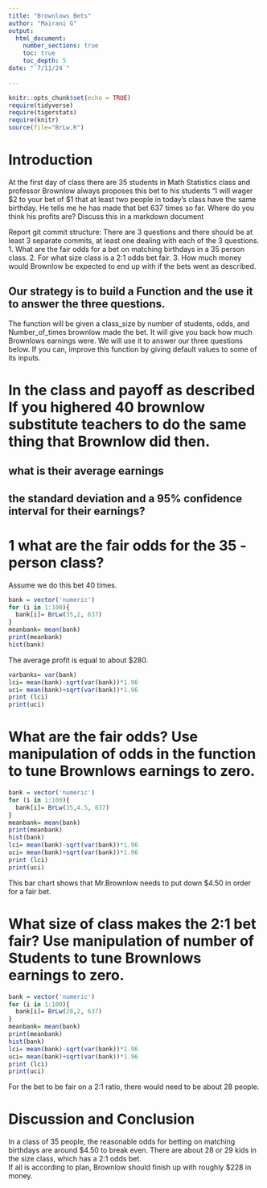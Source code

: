 ```yaml
---
title: "Brownlows Bets"
author: "Mairani G"
output: 
  html_document:
    number_sections: true
    toc: true
    toc_depth: 5
date: "`7/11/24`"    
    
---
```

```r
knitr::opts_chunk$set(echo = TRUE)
require(tidyverse)
require(tigerstats)
require(knitr)
source(file="BrLw.R")
```


<!-- We recommend you use git branches -- create a separate branch for each major section i.e. Introduction, Methods, Results, Inferential Results, and Discussion and Conclusions - leave the YAML block untouched until the final merge where you put in your own name !-->

# Introduction

<!--In this section you explain what you are trying to show.  Where did the data come from?  What is the research or other question you are trying to answer?!-->

 At the first day of class there are 35 students in Math Statistics class and professor Brownlow always proposes this bet to his students "I will wager $2 to your bet of $1 that at least two people in today's class have  the same birthday.  He tells me he has made that bet 637 times so far. Where do you think his profits are? Discuss this in a markdown document
 
Report git commit structure:
There are 3 questions and there should be at least 3 separate commits, at least one dealing with each of the 3 questions.
1. What are the fair odds for a bet on matching birthdays in a 35 person class.
2. For what size class is a 2:1 odds bet fair.
3. How much money would Brownlow be expected to end up with if the bets went as described.

## Our strategy is to build a Function and the use it to answer the three questions. 

The function will be given a class_size by number of students, odds, and Number_of_times brownlow made the bet.  It will give you back how much Brownlows earnings were. We will use it to answer our three questions below. If you can, improve this function by giving default values to some of its inputs. 

# In the class and payoff as described  If you highered 40 brownlow substitute teachers to do the same thing that Brownlow did then.
## what is their average earnings
## the standard deviation and a 95% confidence interval for their earnings?
  
<!--Explain and display your method of coming up with a 95% confidence interval of  professor Brownlows winnings (or losings)-->


# 1 what are the fair odds for the 35 - person class?   
Assume we do this bet 40 times. 

```r
bank = vector('numeric')
for (i in 1:100){
  bank[i]= BrLw(35,2, 637)
}
meanbank= mean(bank)
print(meanbank)
hist(bank)
```

  The average profit is equal to about $280.  
  
```r
varbanks= var(bank)
lci= mean(bank)-sqrt(var(bank))*1.96 
uci= mean(bank)+sqrt(var(bank))*1.96 
print (lci)
print(uci)
```

# What are the fair odds? Use manipulation of odds in the function to tune Brownlows earnings to zero.   

<!--Decide on your methods:  In this section explain the approach you will take to attack the issue --- how will you decide on a likely estimate of professor Brownlow's earnings or losses after 637 bets. Also explain how you construct a 95% confidence interval about your estimate of his winnings !-->

```r
bank = vector('numeric')
for (i in 1:100){
  bank[i]= BrLw(35,4.5, 637)
}
meanbank= mean(bank)
print(meanbank)
hist(bank)
lci= mean(bank)-sqrt(var(bank))*1.96 
uci= mean(bank)+sqrt(var(bank))*1.96 
print (lci)
print(uci)

```

This bar chart shows that Mr.Brownlow needs to put down $4.50 in order for a fair bet. 

# What size of class makes the 2:1 bet fair?  Use manipulation of number of Students to tune Brownlows earnings to zero.

<!--Explain and display the results of your method of coming up with the estimate of professor Brownlows betting profits!-->

```r
bank = vector('numeric')
for (i in 1:100){
  bank[i]= BrLw(28,2, 637)
}
meanbank= mean(bank)
print(meanbank)
hist(bank)
lci= mean(bank)-sqrt(var(bank))*1.96 
uci= mean(bank)+sqrt(var(bank))*1.96 
print (lci)
print(uci)

```

For the bet to be fair on a 2:1 ratio, there would need to be about 28 people.


# Discussion and Conclusion

  In a class of 35 people, the reasonable odds for betting on matching birthdays are around $4.50 to break even. 
  There are about 28 or 29 kids in the size class, which has a 2:1 odds bet.   
  If all is according to plan, Brownlow should finish up with roughly $228 in money.    
  
<!--Discussion and conclusion here.  If professor Brownlow is consistantly making or losing money how could he change his payout so that his profits center on zero?  Also discuss what size his class should be in order to have his current scheme balance at zero profit.!-->

